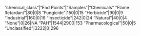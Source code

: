 "chemical_class"|"End Points"|"Samples"|"Chemicals"
"Flame Retardant"|80|0|8
"Fungicide"|150|0|15
"Herbicide"|90|0|9
"Industrial"|160|0|16
"Insecticide"|242|0|24
"Natural"|40|0|4
"None"|0|26|NA
"PAH"|1544|2900|153
"Pharmacological"|50|0|5
"Unclassified"|3222|0|296
